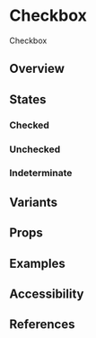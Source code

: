 
<Meta of={CheckboxStories} />

# Checkbox

Checkbox

## Overview

<Unstyled>
	<div style={{ display: 'flex', gap: '1rem' }}>
		<Checkbox checked={false} />
		<Checkbox checked />
	</div>
</Unstyled>

## States

### Checked

<Unstyled>
	<Checkbox checked />
</Unstyled>

### Unchecked

<Unstyled>
	<Checkbox checked={false} />
</Unstyled>

### Indeterminate

<Unstyled>
	<Checkbox indeterminate />
</Unstyled>

## Variants

## Props

## Examples

## Accessibility

## References
